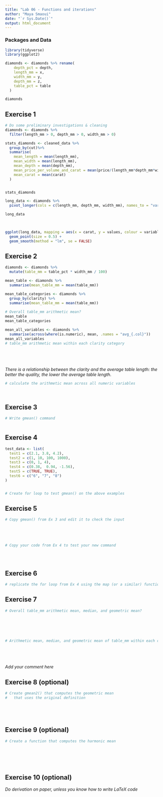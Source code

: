 ```yaml
---
title: "Lab 06 - Functions and iterations"
author: "Maya Smaoui"
date: "`r Sys.Date()`"
output: html_document
---
```



### Packages and Data

```r
library(tidyverse) 
library(ggplot2)
```

```r
diamonds <- diamonds %>% rename(
    depth_pct = depth,
    length_mm = x,
    width_mm = y,
    depth_mm = z,
    table_pct = table
  )

diamonds
```


## Exercise 1

```r
# Do some preliminary investigations & cleaning
diamonds <- diamonds %>%
  filter(length_mm > 0, depth_mm > 0, width_mm > 0)

stats_diamonds <- cleaned_data %>%
  group_by(cut)%>%
  summarise(
    mean_length = mean(length_mm),
    mean_width = mean(length_mm),
    mean_depth = mean(depth_mm),
    mean_price_per_volume_and_carat = mean(price/(length_mm*depth_mm*width_mm*carat)),
    mean_carat = mean(carat)
  )


stats_diamonds

long_data <- diamonds %>%
  pivot_longer(cols = c(length_mm, depth_mm, width_mm), names_to = "variables", values_to = "values" )

long_data
  
  

ggplot(long_data, mapping = aes(x = carat, y = values, colour = variables)) +
  geom_point(size = 0.5) +
  geom_smooth(method = "lm", se = FALSE)

```


## Exercise 2

```r

diamonds <- diamonds %>%
  mutate(table_mm = table_pct * width_mm / 100)

mean_table <- diamonds %>%
  summarise(mean_table_mm = mean(table_mm))

mean_table_categories <- diamonds %>%
  group_by(clarity) %>%
  summarise(mean_table_mm = mean(table_mm))
  
# Overall table_mm arithmetic mean?
mean_table
mean_table_categories

mean_all_variables <- diamonds %>%
  summarise(across(where(is.numeric), mean, .names = "avg_{.col}"))
mean_all_variables
# table_mm arithmetic mean within each clarity category






```

_There is a relationship between the clarity and the average table length: the better the quality, the lower the average table length._

```r
# calculate the arithmetic mean across all numeric variables




```

## Exercise 3

```r
# Write gmean() command



```

## Exercise 4

```r

test_data <- list(
  test1 = c(2.1, 3.8, 4.2),
  test2 = c(1, 10, 100, 1000),
  test3 = c(0, 1, 4),
  test4 = c(0.38,  0.94, -1.56),
  test5 = c(TRUE, TRUE),
  test6 = c("6", "7", "8")
)


# Create for loop to test gmean() on the above examples


```


## Exercise 5

```r
# Copy gmean() from Ex 3 and edit it to check the input





# Copy your code from Ex 4 to test your new command





```

## Exercise 6

```r
# replicate the for loop from Ex 4 using the map (or a similar) function

```


## Exercise 7

```r
# Overall table_mm arithmetic mean, median, and geometric mean?






# Arithmetic mean, median, and geometric mean of table_mm within each clarity category






```

_Add your comment here_


## Exercise 8 (optional)

```r
# Create gmean2() that computes the geometric mean 
#   that uses the original definition






```


## Exercise 9 (optional)

```r
# Create a function that computes the harmonic mean







```

## Exercise 10 (optional)

_Do derivation on paper, unless you know how to write LaTeX code_
